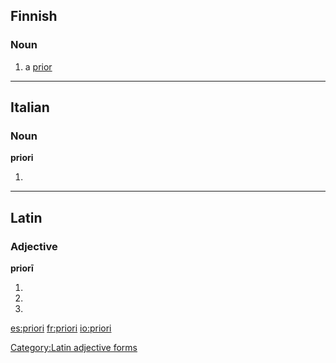 ==Finnish==

===Noun===
{{fi-noun}}

# a [[prior]]

----

==Italian==

===Noun===
'''priori''' {{m}}

# {{plural of|priore|lang=it}}

----

==Latin==

===Adjective===
'''priorī'''

# {{inflection of|prior||dat|m|s|lang=la}}
# {{inflection of|prior||dat|f|s|lang=la}}
# {{inflection of|prior||dat|n|s|lang=la}}

[[Category:Latin adjective forms]]

[[es:priori]]
[[fr:priori]]
[[io:priori]]